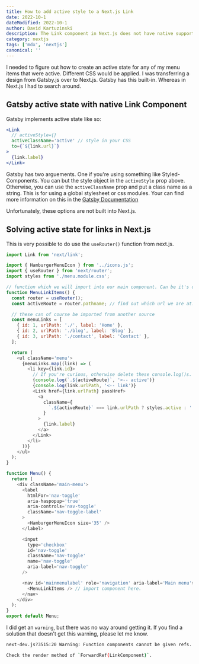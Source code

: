 ```yaml
---
title: How to add active style to a Next.js Link
date: 2022-10-1
dateModified: 2022-10-1
author: David Kartuzinski
description: The Link component in Next.js does not have native support for active state. This is how I solved it.
category: nextjs
tags: ['mdx', 'nextjs']
canonical: ''
---
```


I needed to figure out how to create an active state for any of my menu items that were active. Different CSS would be applied. I was transferring a design from Gatsby.js over to Next.js. Gatsby has this built-in. Whereas in Next.js I had to search around.

## Gatsby active state with native Link Component

Gatsby implements active state like so:

```jsx
<Link
  // activeStyle={}
  activeClassName='active' // style in your CSS
  to={`${link.url}`}
>
  {link.label}
</Link>
```

Gatsby has two arguements. One if you're using something like Styled-Components. You can but the style object in the `activeStyle` prop above. Otherwise, you can use the `activeClassName` prop and put a class name as a string. This is for using a global stylesheet or css modules. Your can find more information on this in the [Gatsby Documentation](https://www.gatsbyjs.com/docs/reference/built-in-components/gatsby-link/#link-api-surface-area)

Unfortunately, these options are not built into Next.js.

## Solving active state for links in Next.js

This is very possible to do use the `useRouter()` function from next.js.

```js
import Link from 'next/link';

import { HamburgerMenuIcon } from '../icons.js';
import { useRouter } from 'next/router';
import styles from './menu.module.css';

// function which we will import into our main component. Can be it's own component.
function MenuLinkItems() {
  const router = useRouter();
  const activeRoute = router.pathname; // find out which url we are at.

  // these can of course be imported from another source
  const menuLinks = [
    { id: 1, urlPath: './', label: 'Home' },
    { id: 2, urlPath: './blog', label: 'Blog' },
    { id: 3, urlPath: './contact', label: 'Contact' },
  ];

  return (
    <ul className='menu'>
      {menuLinks.map((link) => (
        <li key={link.id}>
          // If you're curious, otherwise delete these console.log()s.
          {console.log(`.${activeRoute}`, '<-- active')}
          {console.log(link.urlPath, '<-- link')}
          <Link href={link.urlPath} passHref>
            <a
              className={
                `.${activeRoute}` === link.urlPath ? styles.active : ''
              }
            >
              {link.label}
            </a>
          </Link>
        </li>
      ))}
    </ul>
  );
}

function Menu() {
  return (
    <div className='main-menu'>
      <label
        htmlFor='nav-toggle'
        aria-haspopup='true'
        aria-controls='nav-toggle'
        className='nav-toggle-label'
      >
        <HamburgerMenuIcon size='35' />
      </label>

      <input
        type='checkbox'
        id='nav-toggle'
        className='nav-toggle'
        name='nav-toggle'
        aria-label='nav-toggle'
      />

      <nav id='mainmenulabel' role='navigation' aria-label='Main menu'>
        <MenuLinkItems /> // import component here.
      </nav>
    </div>
  );
}
export default Menu;
```

I did get an `warning`, but there was no way around getting it. If you find a solution that doesn't get this warning, please let me know.

```bash
next-dev.js?3515:20 Warning: Function components cannot be given refs. Attempts to access this ref will fail. Did you mean to use React.forwardRef()?

Check the render method of `ForwardRef(LinkComponent)`.
```
